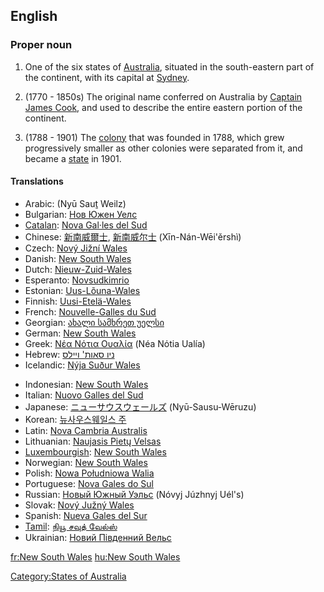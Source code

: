 {{wikipedia}}
==English==

===Proper noun===
{{en-proper noun|sg=[[new|New]] [[South]] [[Wales]]}}

# One of the six states of [[Australia]], situated in the south-eastern part of the continent, with its capital at [[Sydney]].
# {{historical}} (1770 - 1850s) The original name conferred on Australia by [[w:Captain James Cook|Captain James Cook]], and used to describe the entire eastern portion of the continent.
# {{historical}} (1788 - 1901) The [[colony]] that was founded in 1788, which grew progressively smaller as other colonies were separated from it, and became a [[state]] in 1901.

====Translations====
{{trans-top|one state of Australia}}
* Arabic: {{Arab|[[نيوساوث ويلز]]}} (Nyū Sauṯ Weilz)
* Bulgarian: [[Нов Южен Уелс]]
* [[Catalan]]: [[Nova Gal·les del Sud]]
* Chinese: [[新南威爾士]], [[新南威尔士]] (Xīn-Nán-Wēi'ěrshì)
* Czech: [[Nový Jižní Wales]]
* Danish: [[#Danish|New South Wales]]
* Dutch: [[Nieuw-Zuid-Wales]]
* Esperanto: [[Novsudkimrio]]
* Estonian: [[Uus-Lõuna-Wales]]
* Finnish: [[Uusi-Etelä-Wales]]
* French: [[Nouvelle-Galles du Sud]]
* Georgian: [[ახალი სამხრეთ უელსი]]
* German: [[#German|New South Wales]] {{n}}
* Greek: [[Νέα Νότια Ουαλία]] (Néa Nόtia Ualía) {{f}}
* Hebrew: [[ניו סאות' ויילס]]
* Icelandic: [[Nýja Suður Wales]]
{{trans-mid}}
* Indonesian: [[#Indonesian|New South Wales]]
* Italian: [[Nuovo Galles del Sud]]
* Japanese: [[ニューサウスウェールズ]] (Nyū-Sausu-Wēruzu)
* Korean: [[뉴사우스웨일스 주]]
* Latin: [[Nova Cambria Australis]]
* Lithuanian: [[Naujasis Pietų Velsas]]
* [[Luxembourgish]]: [[#Luxembourgish|New South Wales]]
* Norwegian: [[#Norwegian|New South Wales]]
* Polish: [[Nowa Południowa Walia]] {{f}}
* Portuguese: [[Nova Gales do Sul]]
* Russian: [[Новый Южный Уэльс]] (Nóvyj Júzhnyj Uél's)
* Slovak: [[Nový Južný Wales]]
* Spanish: [[Nueva Gales del Sur]] {{f}}
* [[Tamil]]: [[நியூ சவுத் வேல்ஸ்]]
* Ukrainian: [[Новий Південний Вельс]]
{{trans-bottom}}

[[Category:States of Australia]]

[[fr:New South Wales]]
[[hu:New South Wales]]